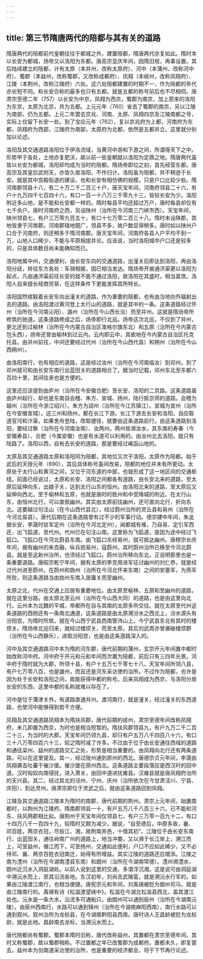 ```yaml
---
---
---
```

title: 第三节隋唐两代的陪都与其有关的道路
---





隋唐两代的陪都前代皇朝往往于都城之外，建置陪都，隋唐两代亦复如此。隋时本以长安为都城，炀帝又以洛阳为东都。唐高宗显庆年间，因隋旧规，再事设置。其后陆续建立的陪都，计有太原（本并州，改称太原府）、河中（本蒲州，改称河中府）、蜀郡（本益州，改称蜀郡，又改称成都府）、凤翔（本岐州，改称凤翔府）、江陵（本荆州，改称江陵府）六处。这六处陪都建置的时期不一，作为陪都的年代亦长短不同。和长安合称的最多也只有五都。就是五都的称号前后也不尽相伺。唐肃宗至德二年（757）以长安为中京，凤翔为西京，蜀郡为南京，加上原来的洛阳为东京，太原为北京，共为五都。上元元年（760）省去了蜀郡的南京，另以江陵为南部，仍为五都。上元二年罢去京兆、河南、太原、凤翔四京及江陵南都之号，实际上仅留下长安一处。到了宝应元年（762），复以京兆府为上都，河南府为东都，凤翔府为西部，江陵府为南部，太原府为北都，依然是五都并立。这里就分别加以论述。

洛阳及其交通道路洛阳位于伊洛流域，当黄河中游和下游之间，所谓得天下之中。形势甲于各处，土地亦复肥沃，故以前一些皇朝就以洛阳为定鼎之地。隋唐两代虽皆以长安为都城，洛阳却均成为当时的陪都。隋炀帝即位之初，首先经营东都。唐高宗及其皇后武则天，亦皆久居洛阳，不作归计。洛阳虽为陪都，并不稍逊于长安。就是其中宫殿街道的建设，也和长安有相仿佛的规模。只是户口比较少些。隋河南郡领县十八，有二十万二千二百三十户，唐天宝年间，河南府领县二十六，有户十九万四千七百四十六，有口一百一十八万三千零九十三，皆较长安为少。洛阳附近多山地，是不能和长安都一样的。隋时每县平均还超过万户，唐时每县却仅有七千余户。唐时河南府之西，另设陕州（治所在今河南三门峡市西）。天宝年间，陕州领县七，有户三万零九百五十，有口十七万零二百三十八。隋时未设陕郡，其地皆隶于河南郡。河南郡辖地既广，领县不多，故户数显得稍多。唐时如以陕州户口合于河南府，则还稍多于隋河南郡。唐天宝年间，河南府各县人户平均不到一万，山地人口稀少，不能与平原相提并论。应该说，当时洛阳城中户口还是较多的，只是具体数目尚未能确知而已。

洛阳地属中州，交通便利，由长安东向的交通道路，出潼关后即达到洛阳，再由洛阳分歧，转往东方各处：车骑相接，固已相当发达。隋炀帝开凿通济渠更以洛阳为起点，凡由通济渠前往长安的就不能不通过洛阳，故洛阳在其盛时，相当富庶。洛阳人自来擅长经商贸易，在这样条件下更能发挥其所特长。

洛阳固然绾毅着长安东向出潼关的道路，作为重要的陪都，也有由当地向外辐射出去的道路。由洛阳渡过黄河登上太行山的道路，就是其中的一条。这条道路经过怀州（治所在今河南沁阳）、潞州（治所在今山西长治）而至并州。这就是隋炀帝所修筑的驰道。这条道路修成之后，炀帝即行北巡。炀帝这次北巡，不仅到了并州，更北还到过榆林（治所在今内蒙古自治区准格尔旗东北）和五原（治所在今内蒙古包头西），炀帝还曾由榆林到过云内。云内即云中，其故地在今内蒙古自治区托克托县。由并州前往，中间还要经过代州（治所在今山西代县）和朔州（治所在今山西朔州）。

由洛阳南行，也有相应的道路，这是经过汝州（治所在今河南临汝）到邓州。到了邓州就可和由长安东南行出蓝田关的道路相合了。据当时记载，邓州东北至东都六百四十里，其间往来也是方便的。

这里还应该提到由庐州（治所在今安徽合肥）至长安、洛阳的二京路。这条道路虽由庐州起行，却也是东南自会稽、朱方、宣城、扬州，陆行抵京师的道路。会稽为越州（治所在今浙江绍兴）。朱方为润州（治所在今江苏镇江）。宣城为宣州（治所在今安徽宣城）。这三州和扬州，都在长江下游。长江下游去长安和洛阳，自应取道官河和汴渠，如果舍舟登陆，改取捷径，就要由这条道路前行。由这条道路到洛阳，要经过察（治所在今河南汝南）、汝两州。两州皆濒汝水，其东南的寿春（今安徽寿县）、合肥（今属安徽）也是有水道可以利用的。由汝州北去洛阳，就只有陆路了。洛阳以西，自有去长安的道路，那是要经过崤函山地的。

太原及其交通道路太原和洛阳同为陪都，其地位又次于洛阳。太原作为陪都。始于武后的天授元年（690），其后具体称号虽间改易，陪都的地位并未有所更动。太原处于太行山和黄河之间，又位于河东道的中部，也就形成了这一地区间的交通枢纽。前面已经说过，太原和长安、洛阳之间都各有道路，由长安北来的道路，至太原后延伸向东，出娘子关，达到太行山东的恒州。由洛阳北来的道路，至太原后又延伸向西北，至于榆林和五原，也就是唐时的胜州和中受降城的附近。在太行山东，由恒州北行，可以直抵幽州。其实由太原前往幽州，还可直向北行，折向东北。这要越过句注山（在今山西代县北），经过蔚州治所的灵丘县和易州（治所在今河北易县）。唐代后期在这条道路曾有过不少的军事行动。德宗建中年间，朱泚据长安，李晟时驻军定州（治所在今河北定州），闻都城有难，乃自易、定引军西还，出飞狐道，至代州。代州已在句注山南。这里称为飞狐道，是因为途中经过飞狐口。飞狐口在今河北蔚县东南。由飞狐口东经易州，就可抵达幽州。唐穆宗长庆年间，据有幽州的朱克融，纵兵掠易州，寇蔚州。其时蔚州治所已移至今河北蔚县。就是至这新州治所，也须经过飞狐口。蔚州治所移向东北，正说明那里也是一条重要道路。唐昭宗乾宁年间，据有太原的李克用进军征讨幽州的刘仁恭，就是经过代州进至蔚州，在蔚州和妫州（治所在今河北怀来东南）之间的安塞军，为燕军所败，则这条道路当由妫州东南入居庸关而至幽州。

太原之北，代州在交通上应居有重要地位。由太原至榆林、五原和至幽州的道路，就在这里分路。由太原北至云州（治所在今山西大同）的道路，也是由这里向北行。云州本为北魏的平城，帝都所在自与其南的太原多所交往。就在太原至代州这条道路的西侧还有一条南北通道，这条道路是由太原溯汾水之西北上，汾水源头有汾阳宫，为隋时所筑，就在今山西宁武县西南管涔山上。今宁武县东北有其时的楼烦关。隋炀帝北巡归来，就经过楼烦关，而至太原。其后刘武周亦曾袭破楼烦郡（治所在今山西静乐），进取汾阳宫，也是由这条道路深入的。

河中及其交通道路河中本为隋的河东郡，唐代前期的蒲州，玄宗开元年间置中都时始改称河中府。河中府于开元和元和年间而次置为陪都，前后只有三四年光景。河中府于隋时就为大郡，所领十县，有户十五万七千零七十八，天宝年间所领八县，有户七万零八百，也是雄州，而且还是河东采访使的治所。不过作为陪都，也许是因为处于长安和洛阳之间，故能获得中都的称号。后来凤翔成为西京，与洛阳分居长安的东西，这里中都的名称就难以存在了。

河中是位于蒲津关外，有道路直通并州。渡河南行，就是潼关，经过潼关的东西道路，也使河中能够得到若干方便。

凤翔及其交通道路凤翔本为隋扶风郡，唐代前期的岐州，肃宗至德年间改称凤翔府，未几即置为西京，为时也是相当短暂的。隋扶风郡领县九，有户九万二千二百二十三，为当时的大郡。天宝年间仍领九县，却只有户五万八千四百八十六，有口三十八万零四百六十三，较之隋时减了许多。不过由于位于由长安通往西域的道路和通往梁州、益州的道路交汇之处，形势是相当重要的。由凤翔向北行还有两条道路，可以在这里提及。其一，经过陇州通到原州的西北。唐德宗贞元年间，李晟由凤翔袭击吐蕃于摧沙堡。摧沙堡在原州西北。这条道路主要段落应是西汉时的回中道。汉时匈奴向南侵扰，进入萧关，由回中道进扰雍县。汉雍县就是唐凤翔府治所的天兴县。其二，经过其北的泾州、宁州、庆州（治所依次在今甘肃泾川、宁县、庆阳），到达灵州。唐肃宗即位于灵武之后，就由这条道路回到凤翔。

江陵及其交通道路江陵本为隋时的南郡，唐代前期的荆州。肃宗上元年间，始置南都时，以荆州为江陵府。隋南郡领县一十，有户五万八千八百三十六，已不能和河东、扶风两郡相比拟。唐荆州于天宝年间仅领县七，有户三万零一百九十二，有口十四万八千一百四十九，较隋时又颇为减少。据说，“自至德后，中原多故，襄、邓百姓，两京衣冠，尽投江、湘，故荆南井邑，十借其初”。江陵位于由长安东南行，出蓝田关，通往岭南广州的道路上，地当冲要。又以濒于长江岸上，溯江而上，可至益州，循江而下，可至扬州，交通如此便利，户口不应如此稀少，又不必待邓、襄、两京百姓衣冠南迁，始得有所增益。其实江陵的道路还应增添。江陵之南为澧州（治所在今湖南澧县东南）和朗州（治所在今湖南常德）。澧州濒澧水，朗州近沉水入洞庭湖处。以前人说到这里的交通，多谓浮沉湘。这是说可由洞庭湖中溯沅水而上，至其沿流各地。东汉初年，刘尚击武陵蛮，就是溯沅水行军的。如果由江陵渡江南行，也相当便捷。唐宪宗元和年间，刘禹锡被贬为朗州司马，就是由江陵南行的。禹锡有诗《松滋渡望峡中》。松滋在今湖北松滋县西北，盖其渡江处也。沅水是一条大水，沿流多可通船只。由朗州可以通到辰州（治所在今湖南沅陵）。由辰州西南行，水路可以通到锦州（治所在今湖南麻阳西南），南行水路可以通到叙州。叙州治所为龙标县，在今湖南黔阳县西南。唐时诗人王昌龄被贬为龙标尉，就是此地。昌龄南去龙标，当溯沅水而上。

唐代陪都尚有蜀郡。蜀郡本隋时旧称，唐代改称益州。其置都在肃宗至德年间，其时又称蜀郡，故以蜀郡相称。不过置都之年已改蜀郡为成都府。置都未久，即复罢去。益州本为剑南道采访使的治所，也是重要的经济都会，将于下节再行论述。